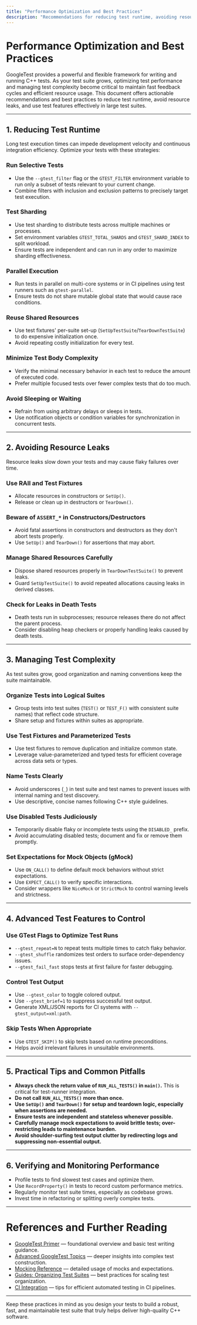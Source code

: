 ```yaml
---
title: "Performance Optimization and Best Practices"
description: "Recommendations for reducing test runtime, avoiding resource leaks, and managing test complexity in large suites. Discusses strategies for parallel execution, selective test runs, and usage of advanced test features."
---
```


# Performance Optimization and Best Practices

GoogleTest provides a powerful and flexible framework for writing and running C++ tests. As your test suite grows, optimizing test performance and managing test complexity become critical to maintain fast feedback cycles and efficient resource usage. This document offers actionable recommendations and best practices to reduce test runtime, avoid resource leaks, and use test features effectively in large test suites.

---

## 1. Reducing Test Runtime

Long test execution times can impede development velocity and continuous integration efficiency. Optimize your tests with these strategies:

### Run Selective Tests
- Use the `--gtest_filter` flag or the `GTEST_FILTER` environment variable to run only a subset of tests relevant to your current change.
- Combine filters with inclusion and exclusion patterns to precisely target test execution.

### Test Sharding
- Use test sharding to distribute tests across multiple machines or processes.
- Set environment variables `GTEST_TOTAL_SHARDS` and `GTEST_SHARD_INDEX` to split workload.
- Ensure tests are independent and can run in any order to maximize sharding effectiveness.

### Parallel Execution
- Run tests in parallel on multi-core systems or in CI pipelines using test runners such as `gtest-parallel`.
- Ensure tests do not share mutable global state that would cause race conditions.

### Reuse Shared Resources
- Use test fixtures' per-suite set-up (`SetUpTestSuite`/`TearDownTestSuite`) to do expensive initialization once.
- Avoid repeating costly initialization for every test.

### Minimize Test Body Complexity
- Verify the minimal necessary behavior in each test to reduce the amount of executed code.
- Prefer multiple focused tests over fewer complex tests that do too much.

### Avoid Sleeping or Waiting
- Refrain from using arbitrary delays or sleeps in tests.
- Use notification objects or condition variables for synchronization in concurrent tests.

---

## 2. Avoiding Resource Leaks

Resource leaks slow down your tests and may cause flaky failures over time.

### Use RAII and Test Fixtures
- Allocate resources in constructors or `SetUp()`.
- Release or clean up in destructors or `TearDown()`.

### Beware of `ASSERT_*` in Constructors/Destructors
- Avoid fatal assertions in constructors and destructors as they don't abort tests properly.
- Use `SetUp()` and `TearDown()` for assertions that may abort.

### Manage Shared Resources Carefully
- Dispose shared resources properly in `TearDownTestSuite()` to prevent leaks.
- Guard `SetUpTestSuite()` to avoid repeated allocations causing leaks in derived classes.

### Check for Leaks in Death Tests
- Death tests run in subprocesses; resource releases there do not affect the parent process.
- Consider disabling heap checkers or properly handling leaks caused by death tests.

---

## 3. Managing Test Complexity

As test suites grow, good organization and naming conventions keep the suite maintainable.

### Organize Tests into Logical Suites
- Group tests into test suites (`TEST()` or `TEST_F()` with consistent suite names) that reflect code structure.
- Share setup and fixtures within suites as appropriate.

### Use Test Fixtures and Parameterized Tests
- Use test fixtures to remove duplication and initialize common state.
- Leverage value-parameterized and typed tests for efficient coverage across data sets or types.

### Name Tests Clearly
- Avoid underscores (`_`) in test suite and test names to prevent issues with internal naming and test discovery.
- Use descriptive, concise names following C++ style guidelines.

### Use Disabled Tests Judiciously
- Temporarily disable flaky or incomplete tests using the `DISABLED_` prefix.
- Avoid accumulating disabled tests; document and fix or remove them promptly.

### Set Expectations for Mock Objects (gMock)
- Use `ON_CALL()` to define default mock behaviors without strict expectations.
- Use `EXPECT_CALL()` to verify specific interactions.
- Consider wrappers like `NiceMock` or `StrictMock` to control warning levels and strictness.

---

## 4. Advanced Test Features to Control

### Use GTest Flags to Optimize Test Runs
- `--gtest_repeat=N` to repeat tests multiple times to catch flaky behavior.
- `--gtest_shuffle` randomizes test orders to surface order-dependency issues.
- `--gtest_fail_fast` stops tests at first failure for faster debugging.

### Control Test Output
- Use `--gtest_color` to toggle colored output.
- Use `--gtest_brief=1` to suppress successful test output.
- Generate XML/JSON reports for CI systems with `--gtest_output=xml:path`.

### Skip Tests When Appropriate
- Use `GTEST_SKIP()` to skip tests based on runtime preconditions.
- Helps avoid irrelevant failures in unsuitable environments.

---

## 5. Practical Tips and Common Pitfalls

- **Always check the return value of `RUN_ALL_TESTS()` in `main()`.** This is critical for test-runner integration.
- **Do not call `RUN_ALL_TESTS()` more than once.**
- **Use `SetUp()` and `TearDown()` for setup and teardown logic, especially when assertions are needed.**
- **Ensure tests are independent and stateless whenever possible.**
- **Carefully manage mock expectations to avoid brittle tests; over-restricting leads to maintenance burden.**
- **Avoid shoulder-surfing test output clutter by redirecting logs and suppressing non-essential output.**

---

## 6. Verifying and Monitoring Performance

- Profile tests to find slowest test cases and optimize them.
- Use `RecordProperty()` in tests to record custom performance metrics.
- Regularly monitor test suite times, especially as codebase grows.
- Invest time in refactoring or splitting overly complex tests.

---

# References and Further Reading
- [GoogleTest Primer](primer.md) — foundational overview and basic test writing guidance.
- [Advanced GoogleTest Topics](advanced.md) — deeper insights into complex test construction.
- [Mocking Reference](docs/reference/mocking.md) — detailed usage of mocks and expectations.
- [Guides: Organizing Test Suites](guides/core-workflows/organizing-test-suites.md) — best practices for scaling test organization.
- [CI Integration](faq/integration-and-optimization/ci-integration.md) — tips for efficient automated testing in CI pipelines.

---

Keep these practices in mind as you design your tests to build a robust, fast, and maintainable test suite that truly helps deliver high-quality C++ software.